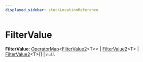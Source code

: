 ```yaml
---
displayed_sidebar: stockLocationReference
---
```



# FilterValue

 **FilterValue**: [OperatorMap](stock_location.OperatorMap.mdx)&#60;[FilterValue2](stock_location.FilterValue2.mdx)&#60;T&#62;&#62; \| [FilterValue2](stock_location.FilterValue2.mdx)&#60;T&#62; \| [FilterValue2](stock_location.FilterValue2.mdx)&#60;T&#62;[] \| `null`
